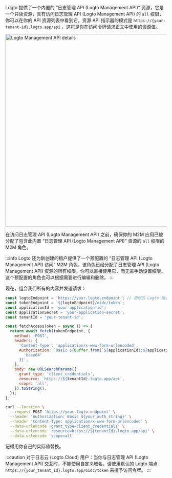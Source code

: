 
Logto 提供了一个内置的 “日志管理 API (Logto Management API)” 资源，它是一个只读资源，具有访问日志管理 API (Logto Management API) 的 `all` 权限，你可以在你的 API 资源列表中看到它。资源 API 指示器的模式是 `https://{your-tenant-id}.logto.app/api` ，这将是你在访问令牌请求正文中使用的资源值。

<img alt="Logto Management API details" src={LogtoManagementApiSrc} width="600px" />

在访问日志管理 API (Logto Management API) 之前，确保你的 M2M 应用已被分配了包含此内置 “日志管理 API (Logto Management API)” 资源的 `all` 权限的 M2M 角色。

:::info
Logto 还为新创建的租户提供了一个预配置的 “日志管理 API (Logto Management API) 访问” M2M 角色，该角色已经分配了日志管理 API (Logto Management API) 资源的所有权限。你可以直接使用它，而无需手动设置权限。这个预配置的角色也可以根据需要进行编辑和删除。
:::

现在，组合我们所有的内容并发送请求：

<Tabs>

<TabItem value="Node.js" label="Node.js">

```js
const logtoEndpoint = 'https://your.logto.endpoint'; // 用你的 Logto 端点替换
const tokenEndpoint = `${logtoEndpoint}/oidc/token`;
const applicationId = 'your-application-id';
const applicationSecret = 'your-application-secret';
const tenantId = 'your-tenant-id';

const fetchAccessToken = async () => {
  return await fetch(tokenEndpoint, {
    method: 'POST',
    headers: {
      'Content-Type': 'application/x-www-form-urlencoded',
      Authorization: `Basic ${Buffer.from(`${applicationId}:${applicationSecret}`).toString(
        'base64'
      )}`,
    },
    body: new URLSearchParams({
      grant_type: 'client_credentials',
      resource: `https://${tenantId}.logto.app/api`,
      scope: 'all',
    }).toString(),
  });
};
```

</TabItem>

<TabItem value="cURL" label="cURL">

```bash
curl --location \
  --request POST 'https://your.logto.endpoint' \
  --header 'Authorization: Basic ${your_auth_string}' \
  --header 'Content-Type: application/x-www-form-urlencoded' \
  --data-urlencode 'grant_type=client_credentials' \
  --data-urlencode 'resource=https://${tenantId}.logto.app/api' \
  --data-urlencode 'scope=all'
```

记得用你自己的实际值替换。

</TabItem>

</Tabs>

:::caution
对于日志云 (Logto Cloud) 用户：当你与日志管理 API (Logto Management API) 交互时，不能使用自定义域名，请使用默认的 Logto 端点 `https://{your_tenant_id}.logto.app/oidc/token` 来授予访问令牌。
:::
